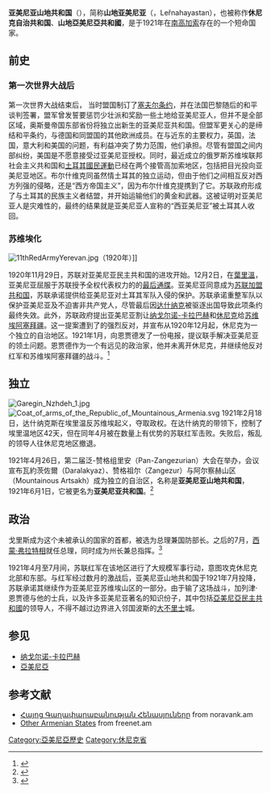 {{noteTA|G1=Country}}
{{Infobox Former Country
|conventional_long_name = 亚美尼亚山地共和国
|native_name =  {{lang|hy|Լեռնահայաստանի Հանրապետութիւն}}
|common_name = 亚美尼亚山地共和国
|continent = 亚洲
|region = 高加索
|country = 亚美尼亚
|p1 = 亚美尼亚民主共和国
|flag_p1 = Flag of the First Republic of Armenia.svg
|s1 = 亚美尼亚苏维埃社会主义共和国
|flag_s1 = Flag of SSRA.svg
|s2 = 阿塞拜疆苏维埃社会主义共和国
|flag_s2 = Flag of Azerbaijan SSR (1920-1921).svg
|image_flag = Flag of the First Republic of Armenia.svg
|image_coat = Coat of arms of the Republic of Mountainous Armenia.svg
|image_map = Mountainous Armenia 1921.png
|image_map2 = Syunik.svg
|image_map3 = Syunik in Armenia.svg
|national_motto = |national_anthem = 
|capital = [[戈里斯|戈里斯]] <small>（[[de_facto|事实上]]）</small><ref>{{cite web |url=http://www.armtown.com/news/am/yer/20060427/23325/ |title=Լեռնահայաստանի 85-ամյակը նշեցին միայն Սյունիքի մարզկերտում |publisher=Armtown.com |date=April 27, 2006 |deadurl=yes |archiveurl=https://web.archive.org/web/20110716082413/http://www.armtown.com/news/am/yer/20060427/23325/ |archivedate=2011年7月16日 |accessdate=2013年7月1日 }}</ref>
|common_languages = [[亚美尼亚语|亚美尼亚语]] <small>（事实上）</small>
|government_type = [[亚美尼亚苏维埃社会主义共和国|苏维埃亚美尼亚]]<br>[[自治共和国|自治共和国]]
|title_leader = 总理
|leader1 = {{link-en|加列津·恩贾德|Garegin Nzhdeh}}
|event_pre = [[亚美尼亚苏维埃社会主义共和国|亚美尼亚苏维埃社会主义共和国]]
|date_pre = 1920年12月2日
|event_start = {{link-en|二月起义|February Uprising}}
|date_start = 2月18日至4月2日
|year_start = 1921年
|event1 = 独立宣言
|date_event1 = 1921年4月26日
|event_end = 红军攻占后灭亡
|date_end = 7月13日
|year_end = 
|currency = 
}}
{{亚美尼亚历史}}

'''亚美尼亚山地共和国'''（{{lang-hy|Լեռնահայաստանի Հանրապետութիւն|Leřnahayastani Hanrapetut'yun}}），简称'''山地亚美尼亚'''（{{lang|hy|Լեռնահայաստան}}，Leřnahayastan），也被称作'''休尼克自治共和国'''、'''山地亞美尼亞共和國'''，是于1921年在[[南高加索|南高加索]]存在的一个短命国家。

==前史==
===第一次世界大战后===
第一次世界大战结束后， 当时盟国制订了[[塞夫尔条约|塞夫尔条约]]，并在法国巴黎随后的和平谈判签署，盟军曾发誓要惩罚少壮派和奖励一些土地给亚美尼亚人，但并不是全部区域，奥斯曼帝国东部省份将独立出新生的亚美尼亚共和国。但盟军更关心的是缔结和平条约，与德国和同盟国的其他欧洲成员。在与近东的主要权力，英国，法国，意大利和美国的问题，有利益冲突了势力范围，他们承担。尽管有盟国之间内部纠纷，美国是不愿意接受过亚美尼亚授权。同时，最近成立的俄罗斯苏维埃联邦社会主义共和国和[[土耳其國民運動|土耳其國民運動]]已经在两个接管高加索地区，包括把目光投向亚美尼亚地区。布尔什维克同虽然情土耳其的独立运动，但由于他们之间相互反对西方列强的侵略，还是“西方帝国主义”，因为布尔什维克提携到了它。苏联政府形成了与土耳其的民族主义者结盟，并开始运输他们的黄金和武器。这被证明对亚美尼亚人是灾难性的，最终的结果就是亚美尼亚人宣称的“西亚美尼亚”被土耳其人收回。

===苏维埃化===
[[File:11thRedArmyYerevan.jpg|thumb]]（1920年）]]

1920年11月29日，苏联{{link-ru|红军第11军|11-я_армия_(СССР)}}对亚美尼亚民主共和国的进攻开始。12月2日，在[[葉里溫|葉里溫]]，亚美尼亚屈服于苏联授予全权代表权力的{{link-ru|鲍里斯·莱格兰德|Легран, Борис Васильевич}}的[[最后通牒|最后通牒]]。亚美尼亚同意成为[[苏联加盟共和国|苏联加盟共和国]]，苏联承诺提供给亚美尼亚对土耳其军队入侵的保护。苏联承诺重整军队以保护亚美尼亚及不迫害非共产党人，尽管最后因[[亚美尼亚革命联盟|达什纳克]]被驱逐出国导致此项条约最终失效。此外，苏联政府提出亚美尼亚割让[[纳戈尔诺-卡拉巴赫|纳戈尔诺-卡拉巴赫]]和[[休尼克省|休尼克]]给[[阿塞拜疆苏维埃社会主义共和国|苏维埃阿塞拜疆]]。这一提案遭到了{{link-en|加列津·恩贾德|Garegin Nzhdeh}}的强烈反对，并宣布从1920年12月起，休尼克为一个独立的自治地区。1921年1月，{{link-en|Drastamat Kanayan|Drastamat Kanayan}}向恩贾德发了一份电报，提议联手解决亚美尼亚的领土问题。恩贾德作为一个有远见的政治家，他并未离开休尼克，并继续他反对红军和苏维埃阿塞拜疆的战斗。<ref>{{cite web |url=http://www.njdeh.com/njdehbio.htm |archiveurl=https://web.archive.org/web/20090504103404/http://www.njdeh.com/njdehbio.htm |archivedate=2009-05-04 |title=Garegin Njdeh biography |publisher=Njdeh.com |accessdate=2009-11-19 |deadurl=yes }}</ref>

==独立==
[[File:Garegin_Nzhdeh_1.jpg|thumb]]
[[File:Coat_of_arms_of_the_Republic_of_Mountainous_Armenia.svg|thumb]]
1921年2月18日，达什纳克斯在埃里温反苏维埃起义，夺取政权。在达什纳克的带领下，控制了埃里温地区42天，但在同年4月被在数量上有优势的苏联红军击败。失败后，叛乱的领导人往休尼克地区撤退。

1921年4月26日，第二届泛-赞格组里安（Pan-Zangezurian）大会在{{link-en|塔特夫|Tatev}}举办，会议宣布瓦約茨佐爾（Daralakyaz）、赞格祖尔（Zangezur）与阿尔察赫山区（Mountainous Artsakh）成为独立的自治区，名称是'''亚美尼亚山地共和国'''，1921年6月1日，它被更名为'''亚美尼亚共和国'''。<ref>{{Cite web |url=http://www.armtimes.com/26685 |title=Mountainous Armenia |accessdate=2013-07-01 |archive-date=2013-10-19 |archive-url=https://web.archive.org/web/20131019135043/http://www.armtimes.com/26685 |dead-url=yes }}</ref>

==政治==
戈里斯成为这个未被承认的国家的首都，{{link-en|加列津·恩贾德|Garegin Nzhdeh}}被选为总理兼国防部长。之后的7月，[[西蒙·弗拉特相|西蒙·弗拉特相]]就任总理，同时{{link-en|加列津·恩贾德|Garegin Nzhdeh|恩贾德}}成为州长兼总指挥。<ref>{{cite web |url=http://www.ceghakron.ru/pages/menu/menu3/kgb1.htm |archiveurl=https://web.archive.org/web/20071030124321/http://www.ceghakron.ru/pages/menu/menu3/kgb1.htm |archivedate=2007-10-30 |title=Garegin Nzhdeh and the KGB: Report of Interrogation of Ohannes Hakopovich Devedjian |date=August 28, 1947 |deadurl=yes |accessdate=July 18, 2012 }}{{ru icon}}</ref>

1921年4月至7月间，苏联红军在该地区进行了大规模军事行动，意图攻克休尼克北部和东部。与红军经过数月的激战后，亚美尼亚山地共和国于1921年7月投降，苏联承诺其继续作为亚美尼亚苏维埃山区的一部分。由于输了这场战斗，加列津·恩贾德与他的士兵，以及许多亚美尼亚著名的知识份子，其中包括[[亞美尼亞民主共和國|亞美尼亞民主共和國]]的领导人，不得不越过边界进入邻国波斯的[[大不里士|大不里士]]城。

==参见==
* [[纳戈尔诺-卡拉巴赫|纳戈尔诺-卡拉巴赫]]
* [[亞美尼亞|亞美尼亞]]

==参考文献==
{{Reflist}}
*[http://www.noravank.am/file/article/68_am.pdf Հայոց Գաղափարաբանության Հենասյուները]{{dead link|date=2017年11月 |bot=InternetArchiveBot |fix-attempted=yes }} from noravank.am
*[http://freenet.am/~grighak/Armenia_files/Other.htm Other Armenian States]{{Wayback|url=http://freenet.am/~grighak/Armenia_files/Other.htm |date=20140202190958 }} from freenet.am
{{俄国革命国家}}
{{DEFAULTSORT:Mountainous Armenia, Republic of}}
[[Category:亞美尼亞歷史|Category:亞美尼亞歷史]]
[[Category:休尼克省|Category:休尼克省]]